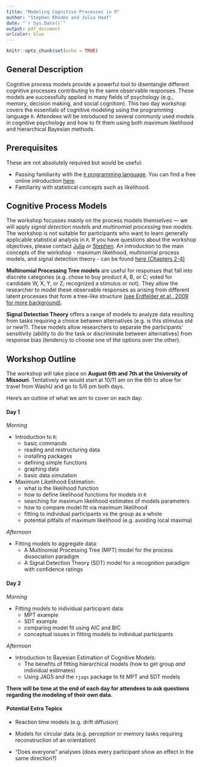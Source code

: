 ```yaml
---
title: "Modeling Cognitive Processes in R"
author: "Stephen Rhodes and Julia Haaf"
date: "`r Sys.Date()`"
output: pdf_document
urlcolor: blue
---
```


```r
knitr::opts_chunk$set(echo = TRUE)
```

## General Description

Cognitive process models provide a powerful tool to disentangle different cognitive processes contributing to the same observable responses. These models are successfully applied in many fields of psychology (e.g., memory, decision making, and social cognition). This two day workshop covers the essentials of cognitive modeling using the programming language `R`. Attendees will be introduced to several commonly used models in cognitive psychology and how to fit them using both maximum likelihood and hierarchical Bayesian methods. <!--While the workshop is specifically aimed at graduate students in cognitive psychology, this workshop will be of interest to anyone looking to build their `R` modeling skills.-->

## Prerequisites

These are not absolutely required but would be useful:

- Passing familiarity with the [`R` programming language](https://www.r-project.org/). You can find a free online introduction [here](https://www.datacamp.com/courses/free-introduction-to-r).
- Familiarity with statistical concepts such as likelihood.

## Cognitive Process Models

The workshop focusses mainly on the process models themselves --- we will apply *signal detection models* and *multinomial processing tree models*. The workshop is not suitable for participants who want to learn generally applicable statistical analysis in `R`. If you have questions about the workshop objectives, please contact [Julia](mailto:jmh4zc@mail.missouri.edu) or [Stephen](mailto:rhodessp@missouri.edu). An introduction to the main concepts of the workshop - maximum likelihood, multinomial process models, and signal detection theory - can be found [here (Chapters 2-4)](http://pcl.missouri.edu/jeff/sites/pcl.missouri.edu.jeff/files/b1_0.pdf)

**Multinomial Processing Tree models** are useful for responses that fall into discrete categories (e.g. chose to buy product A, B, or C; voted for candidate W, X, Y, or Z; recognized a stimulus or not). They allow the researcher to model these observable responses as arising from different latent processes that form a tree-like structure [(see Erdfelder et al., 2009 for more background)](https://www.researchgate.net/profile/Morten_Moshagen/publication/220032645_Multinomial_processing_tree_models_A_review_of_the_literature/links/553e744b0cf210c0bdaaa5b9/Multinomial-processing-tree-models-A-review-of-the-literature.pdf).

**Signal Detection Theory** offers a range of models to analyze data resulting from tasks requiring a choice between alternatives (e.g. is this stimulus old or new?). These models allow researchers to separate the participants' sensitivity (ability to do the task or discriminate between alternatives) from response bias (tendency to choose one of the options over the other).

## Workshop Outline

The workshop will take place on **August 6th and 7th at the University of Missouri**. Tentatively we would start at 10/11 am on the 6th to allow for travel from WashU and go to 5/6 pm both days. 

Here's an outline of what we aim to cover on each day:

#### Day 1

*Morning*

- Introduction to `R`:
    - basic commands
    - reading and restructuring data
    - installing packages
    - defining simple functions
    - graphing data
    - basic data simulation

- Maximum Likelihood Estimation:
    - what is the likelihood function
    - how to define likelihood functions for models in `R`
    - searching for maximum likelihood estimates of models parameters
    - how to compare model fit via maximum likelihood
    - fitting to individual participants vs the group as a whole
    - potential pitfalls of maximum likelihood (e.g. avoiding local maxima)

*Afternoon*

- Fitting models to aggregate data:
    - A Multinomial Processing Tree (MPT) model for the process dissociation paradigm
    - A Signal Detection Theory (SDT) model for a recognition paradigm with confidence ratings

#### Day 2

*Morning*

- Fitting models to individual participant data:
    - MPT example
    - SDT example
    - comparing model fit using AIC and BIC
    - conceptual issues in fitting models to individual participants

*Afternoon*

- Introduction to Bayesian Estimation of Cognitive Models:
    - The benefits of fitting hierarchical models (how to get group *and* individual estimates)
    - Using JAGS and the `rjags` package to fit MPT and SDT models

**There will be time at the end of each day for attendees to ask questions regarding the modeling of their own data.**

#### Potential Extra Topics

- Reaction time models (e.g. drift diffusion)

- Models for circular data (e.g. perception or memory tasks requiring reconstruction of an orientation)

- "Does everyone" analyses (does every participant show an effect in the same direction?)

